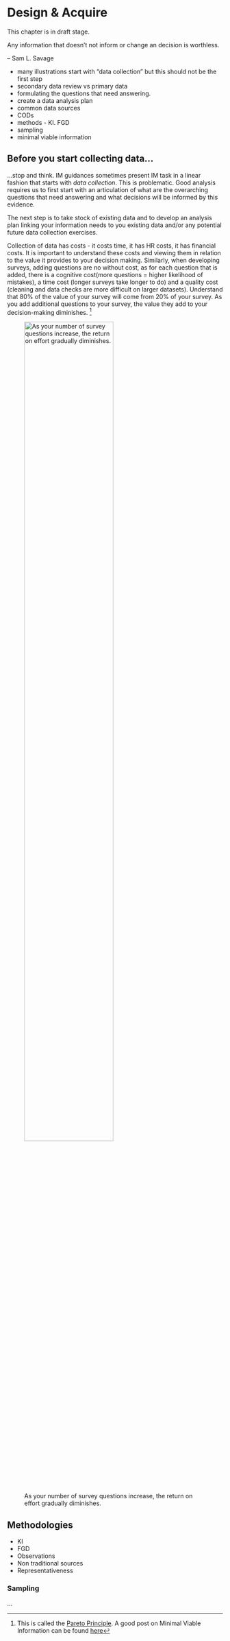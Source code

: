# Design & Acquire

:::{warning}
This chapter is in draft stage.
:::

:::{tip}
Any information that doesn't not inform or change an decision is worthless.

-- Sam L. Savage
:::

- many illustrations start with "data collection" but this should not be the first step
- secondary data review vs primary data
- formulating the questions that need answering.
- create a data analysis plan
- common data sources
- CODs
- methods - KI. FGD
- sampling
- minimal viable information

## Before you start collecting data...
...stop and think. IM guidances sometimes present IM task in a linear fashion that starts with *data collection*. This is problematic. Good analysis requires us to first start with an articulation of what are the overarching questions that need answering and what decisions will be informed by this evidence. 

The next step is to take stock of existing data and to develop an analysis plan linking your information needs to you existing data and/or any potential future data collection exercises.

Collection of data has costs - it costs time, it has HR costs, it has financial costs. It is important to understand these costs and viewing them in relation to the value it provides to your decision making. Similarly, when developing surveys, adding questions are no without cost, as for each question that is added, there is a cognitive cost(more questions = higher likelihood of mistakes), a time cost (longer surveys take longer to do) and a quality cost (cleaning and data checks are more difficult on larger datasets). Understand that 80% of the value of your survey will come from 20% of your survey. As you add additional questions to your survey, the value they add to your decision-making diminishes. [^footnote1]  

![As your number of survey questions increase, the return on effort gradually diminishes.](./images/minimalviableinformation.png){.column-page-right width=70% }

## Methodologies
- KI
- FGD
- Observations
- Non traditional sources
- Representativeness

### Sampling
...

[^footnote1]: This is called the [Pareto Principle](https://en.wikipedia.org/wiki/Pareto_principle). A good post on Minimal Viable Information can be found [here](https://medium.com/hetco-zine/minimum-viable-data-when-less-data-is-more-valuable-d225b5fa9c1b)
